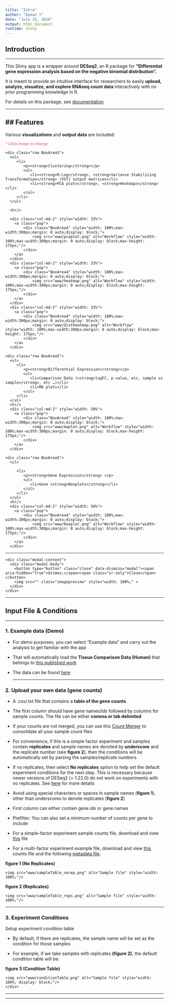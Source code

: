 ```yaml
---
title: "Intro"
author: "Ayman Y"
date: "July 15, 2018"
output: html_document
runtime: shiny
---
```


## Introduction

---

This Shiny app is a wrapper around **DESeq2**, an R package for **"Differential gene expression analysis based on the negative binomial distribution".**

It is meant to provide an intuitive interface for researchers to easily **upload, analyze, visualize, and explore RNAseq count data** interactively with no prior programming knowledge in R.

For details on this package, see <a href="https://bioconductor.org/packages/release/bioc/html/DESeq2.html" target="_blank">documentation</a>
<div class="row"><hr style="border-style:none;"/></div>
## Features
---

Various **visualizations** and **output data** are included:

<p><small><strong><em style="color:#f38686;">* Click image to enlarge</em></strong></small></p>
<div class="row">
  
   <div class="col-md-6">
    <div class="row BoxArea5">
      <ul>
         <li>
            <p><strong>Clustering</strong></p>
            <ul>
               <li><strong>R-Log</strong>, <strong>Variance Stabilizing Transformation</strong> (VST) output matrices</li>
               <li><strong>PCA plots</strong>, <strong>Heatmaps</strong></li>
            </ul>
         </li>
      </ul>

      <hr/>
      
      <div class="col-md-2" style="width: 33%">
        <a class="pop">
            <div class="BoxArea4" style="width: 100%;max-width:300px;margin: 0 auto;display: block;">
                <img src="www/pcaplot.png" alt="Workflow" style="width: 100%;max-width:300px;margin: 0 auto;display: block;max-height: 175px;"/>
            </div>
        </a>
      </div>
      <div class="col-md-2" style="width: 33%">
        <a class="pop">
            <div class="BoxArea4" style="width: 100%;max-width:300px;margin: 0 auto;display: block;">
                <img src="www/heatmap.png" alt="Workflow" style="width: 100%;max-width:300px;margin: 0 auto;display: block;max-height: 175px;"/>
            </div>
        </a>
      </div>
      <div class="col-md-2" style="width: 33%">
        <a class="pop">
            <div class="BoxArea4" style="width: 100%;max-width:300px;margin: 0 auto;display: block;">
                <img src="www/distheatmap.png" alt="Workflow" style="width: 100%;max-width:300px;margin: 0 auto;display: block;max-height: 175px;"/>
            </div>
        </a>
      </div>
   </div>
  </div>
  
  
   <div class="col-md-6">
    <div class="row BoxArea5">
      <ul>
         <li>
            <p><strong>Differential Expression</strong></p>
            <ul>
               <li>Comparison Data (<strong>logFC, p-value, etc, sample vs sample</strong>, etc …)</li>
               <li>MA plots</li>
            </ul>
         </li>
      </ul>
      <hr/>
      <div class="col-md-2" style="width: 50%">
        <a class="pop">
            <div class="BoxArea4" style="width: 100%;max-width:300px;margin: 0 auto;display: block;">
                <img src="www/maplot.png" alt="Workflow" style="width: 100%;max-width:300px;margin: 0 auto;display: block;max-height: 175px;"/>
            </div>
        </a>
      </div>

   </div>
  </div>
  
  
   <div class="col-md-6">
    <div class="row BoxArea5">
      <ul>
         
         <li>
            <p><strong>Gene Expression</strong> </p>
            <ul>
               <li>Gene <strong>Boxplots</strong></li>
            </ul>
         </li>
      </ul>
      <hr/>
      <div class="col-md-2" style="width: 50%">
        <a class="pop">
            <div class="BoxArea4" style="width: 100%;max-width:300px;margin: 0 auto;display: block;">
                <img src="www/boxplot.png" alt="Workflow" style="width: 100%;max-width:300px;margin: 0 auto;display: block;max-height: 175px;"/>
            </div>
        </a>
      </div>

   </div>
  </div>
</div>


<div class="row"><hr style="border-style:none;"/></div>

<div class="modal fade" id="imagemodal" tabindex="-1" role="dialog" aria-labelledby="myModalLabel" aria-hidden="true">
  <div class="modal-dialog">
    <div class="modal-content">              
      <div class="modal-body">
      	<button type="button" class="close" data-dismiss="modal"><span aria-hidden="true">&times;</span><span class="sr-only">Close</span></button>
        <img src="" class="imagepreview" style="width: 100%;" >
      </div>
    </div>
  </div>
</div>

<div class="row"><hr style="border-style:none;"/></div>
## Input File & Conditions

---

### 1. Example data (Demo)

- For demo purposes, you can select "Example data" and carry out the analysis to get familiar with the app

- That will automatically load the **Tissue Comparison Data (Human)** that belongs to <a href="https://www.ncbi.nlm.nih.gov/pubmed?term=18978772" target="_blank">this published work</a>

- The data can be found <a href="http://bowtie-bio.sourceforge.net/recount/" target="_blank">here</a>
<div class="row"><hr style="border-style:none;"/></div>

### 2. Upload your own data (gene counts)

- A .csv/.txt file that contains a **table of the gene counts**

- The first column should have gene names/ids followed by columns for sample counts. The file can be either **comma or tab delimited**

- If your counts are not merged, you can use this <a href="http://nasqar.abudhabi.nyu.edu/GeneCountMerger">Count Merger</a> to consolidate all your sample count files

- For convenience, if this is a simple factor experiment and samples contain **replicates** and sample names are denoted by **underscore** and the replicate number (see **figure 2**), then the conditions will be automatically set by parsing the samples/replicate numbers

- If no replicates, then select **No replicates** option to help set the default experiment conditions for the next step. This is necessary because newer versions of DESeq2 (> 1.22.0) do not work on experiments with no replicates. See  <a href="https://bioconductor.riken.jp/packages/3.8/bioc/vignettes/DESeq2/inst/doc/DESeq2.html#can-i-use-deseq2-to-analyze-a-dataset-without-replicates" target="_blank">here</a> for more details

- Avoid using special characters or spaces in sample names (**figure 1**), other than underscores to denote replicates (**figure 2**)

- First column can either contain gene.ids or gene.names

- Prefilter: You can also set a minimum number of counts per gene to include

- For a simple-factor experiment sample counts file, download and view <a href="www/sampleCounts.csv" target="_blank">this</a> file

- For a multi-factor experiment example file, download and view <a href="www/chenCounts.csv" target="_blank">this</a>  counts file and the following <a href="www/chenMeta.csv" target="_blank">metadata file</a>.

<div class="col-md-6">
<p><strong>figure 1 (No Replicates)</strong></p>
<div class="BoxArea4" style="width: 100%;margin: 0 auto;display: block;">
    <img src="www/sampleTable_norep.png" alt="Sample file" style="width: 100%;"/>
</div>
    
</div>
<div class="col-md-6">
<p><strong>figure 2 (Replicates)</strong></p>
<div class="BoxArea4" style="width: 100%;margin: 0 auto;display: block;">
    <img src="www/sampleTable_reps.png" alt="Sample file" style="width: 100%;"/>
</div>

</div>

<div class="col-md-12"><hr style="border-top: none;"></div>
### 3. Experiment Conditions

Setup experiment condition table

- By default, if there are replicates, the sample name will be set as the condition for those samples

- For example, if we take samples with replicates **(figure 2)**, the default condition table will be:

<div class="row">
<div class="col-md-5 col-md-offset-4">
<p><strong>figure 3 (Condition Table)</strong></p>
<div class="BoxArea4" style="width: 100%;margin: 0 auto;display: block;">
    <img src="www/conditionTable.png" alt="Sample file" style="width: 100%; display: block;"/>
    </div>

</div>
</div>

<div class="col-md-12"><hr style="border-top: none;"></div>

---

